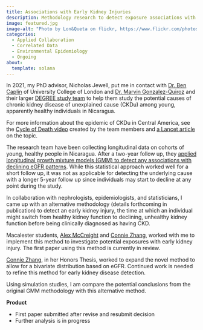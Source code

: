 ```yaml
---
title: Associations with Early Kidney Injuries
description: Methodology research to detect exposure associations with early kidney injuries
image: featured.jpg
image-alt: "Photo by Lon&Queta on flickr, https://www.flickr.com/photos/lonqueta/3680348838"
categories:
  - Applied Collaboration
  - Correlated Data
  - Environmental Epidemiology
  - Ongoing
about: 
  template: solana
---
```


In 2021, my PhD advisor, Nicholas Jewell, put me in contact with [Dr. Ben Caplin](https://iris.ucl.ac.uk/iris/browse/profile?upi=BCAPL88) of University College of London and [Dr. Marvin Gonzalez-Quiroz](https://www.renalfellow.org/2019/02/08/my-journey-from-nicaragua-to-london-to-study-ckdu-5-lessons-learned/) and their larger [DEGREE study team](https://www.ncbi.nlm.nih.gov/pmc/articles/PMC5210224/) to help them study the potential causes of chronic kidney disease of unexplained cause (CKDu) among young, apparently healthy individuals in Nicaragua.

For more information about the epidemic of CKDu in Central America, see the [Cycle of Death video](https://laislanetwork.org/type/video/page/2/) created by the team members and [a Lancet article](https://www.thelancet.com/pdfs/journals/langlo/PIIS2214-109X(14)70217-7.pdf) on the topic.

The research team have been collecting longitudinal data on cohorts of young, healthy people in Nicaragua. After a two-year follow up, they [applied longitudinal growth mixture models (GMM) to detect any associations with declining eGFR patterns](https://jasn.asnjournals.org/content/29/8/2200.short). While this statistical approach worked well for a short follow up, it was not as applicable for detecting the underlying cause with a longer 5-year follow up since individuals may start to decline at any point during the study.

In collaboration with nephrologists, epidemiologists, and statisticians, I came up with an alternative methodology (details forthcoming in publication) to detect an early kidney injury, the time at which an individual might switch from healthy kidney function to declining, unhealthy kidney function before being clinically diagnosed as having CKD.

Macalester students, [Alex McCreight](https://alexmccreight.com/)  and [Connie Zhang](https://www.linkedin.com/in/connie-zhang-311081194), worked with me to implement this method to investigate potential exposures with early kidney injury. The first paper using this method is currently in review.

[Connie Zhang](https://www.linkedin.com/in/connie-zhang-311081194), in her Honors Thesis, worked to expand the novel method to allow for a bivariate distribution based on eGFR. Continued work is needed to refine this method for early kidney disease detection.

Using simulation studies, I am compare the potential conclusions from the original GMM methodology with this alternative method.

**Product**

-   First paper submitted after revise and resubmit decision
-   Further analysis is in progress
